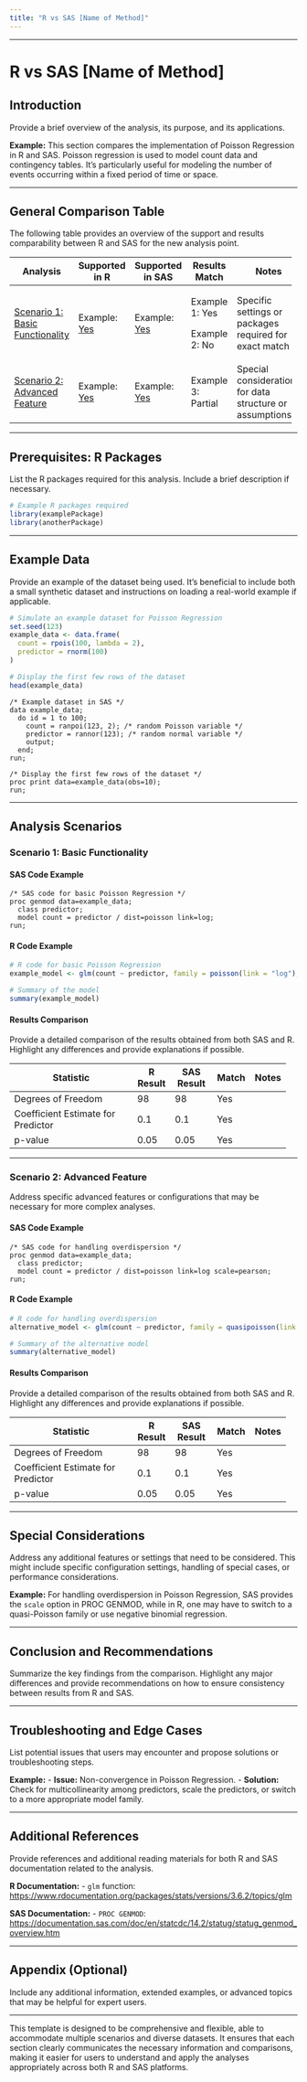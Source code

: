 ```yaml
---
title: "R vs SAS [Name of Method]"
---
```


------------------------------------------------------------------------

# R vs SAS \[Name of Method\]

## Introduction

Provide a brief overview of the analysis, its purpose, and its applications.

**Example:** This section compares the implementation of Poisson Regression in R and SAS. Poisson regression is used to model count data and contingency tables. It's particularly useful for modeling the number of events occurring within a fixed period of time or space.

------------------------------------------------------------------------

## General Comparison Table

The following table provides an overview of the support and results comparability between R and SAS for the new analysis point.

+-----------------------------------+-----------------------------------+-------------------------------------+--------------------+----------------------------------------------------------+
| Analysis                          | Supported in R                    | Supported in SAS                    | Results Match      | Notes                                                    |
+===================================+===================================+=====================================+====================+==========================================================+
| [Scenario 1: Basic Functionality] | Example: [Yes](../R/example_link) | Example: [Yes](../SAS/example_link) | Example 1: Yes     | Specific settings or packages required for exact match   |
|                                   |                                   |                                     |                    |                                                          |
|                                   |                                   |                                     | Example 2: No      |                                                          |
+-----------------------------------+-----------------------------------+-------------------------------------+--------------------+----------------------------------------------------------+
| [Scenario 2: Advanced Feature]    | Example: [Yes](../R/example_link) | Example: [Yes](../SAS/example_link) | Example 3: Partial | Special considerations for data structure or assumptions |
+-----------------------------------+-----------------------------------+-------------------------------------+--------------------+----------------------------------------------------------+

------------------------------------------------------------------------

## Prerequisites: R Packages

List the R packages required for this analysis. Include a brief description if necessary.

``` r
# Example R packages required
library(examplePackage)
library(anotherPackage)
```

------------------------------------------------------------------------

## Example Data

Provide an example of the dataset being used. It's beneficial to include both a small synthetic dataset and instructions on loading a real-world example if applicable.

``` r
# Simulate an example dataset for Poisson Regression
set.seed(123)
example_data <- data.frame(
  count = rpois(100, lambda = 2),
  predictor = rnorm(100)
)

# Display the first few rows of the dataset
head(example_data)
```

``` sas
/* Example dataset in SAS */
data example_data;
  do id = 1 to 100;
    count = ranpoi(123, 2); /* random Poisson variable */
    predictor = rannor(123); /* random normal variable */
    output;
  end;
run;

/* Display the first few rows of the dataset */
proc print data=example_data(obs=10);
run;
```

------------------------------------------------------------------------

## Analysis Scenarios

### Scenario 1: Basic Functionality

#### SAS Code Example

``` sas
/* SAS code for basic Poisson Regression */
proc genmod data=example_data;
  class predictor;
  model count = predictor / dist=poisson link=log;
run;
```

#### R Code Example

``` r
# R code for basic Poisson Regression
example_model <- glm(count ~ predictor, family = poisson(link = "log"), data = example_data)

# Summary of the model
summary(example_model)
```

#### Results Comparison

Provide a detailed comparison of the results obtained from both SAS and R. Highlight any differences and provide explanations if possible.

+------------------------------------+----------+------------+---------+---------+
| Statistic                          | R Result | SAS Result | Match   | Notes   |
+====================================+==========+============+=========+=========+
| Degrees of Freedom                 | 98       | 98         | Yes     |         |
+------------------------------------+----------+------------+---------+---------+
| Coefficient Estimate for Predictor | 0.1      | 0.1        | Yes     |         |
+------------------------------------+----------+------------+---------+---------+
| p-value                            | 0.05     | 0.05       | Yes     |         |
+------------------------------------+----------+------------+---------+---------+

------------------------------------------------------------------------

### Scenario 2: Advanced Feature

Address specific advanced features or configurations that may be necessary for more complex analyses.

#### SAS Code Example

``` sas
/* SAS code for handling overdispersion */
proc genmod data=example_data;
  class predictor;
  model count = predictor / dist=poisson link=log scale=pearson;
run;
```

#### R Code Example

``` r
# R code for handling overdispersion
alternative_model <- glm(count ~ predictor, family = quasipoisson(link = "log"), data = example_data)

# Summary of the alternative model
summary(alternative_model)
```

#### Results Comparison

Provide a detailed comparison of the results obtained from both SAS and R. Highlight any differences and provide explanations if possible.

+------------------------------------+----------+------------+---------+---------+
| Statistic                          | R Result | SAS Result | Match   | Notes   |
+====================================+==========+============+=========+=========+
| Degrees of Freedom                 | 98       | 98         | Yes     |         |
+------------------------------------+----------+------------+---------+---------+
| Coefficient Estimate for Predictor | 0.1      | 0.1        | Yes     |         |
+------------------------------------+----------+------------+---------+---------+
| p-value                            | 0.05     | 0.05       | Yes     |         |
+------------------------------------+----------+------------+---------+---------+

------------------------------------------------------------------------

## Special Considerations

Address any additional features or settings that need to be considered. This might include specific configuration settings, handling of special cases, or performance considerations.

**Example:** For handling overdispersion in Poisson Regression, SAS provides the `scale` option in PROC GENMOD, while in R, one may have to switch to a quasi-Poisson family or use negative binomial regression.

------------------------------------------------------------------------

## Conclusion and Recommendations

Summarize the key findings from the comparison. Highlight any major differences and provide recommendations on how to ensure consistency between results from R and SAS.

------------------------------------------------------------------------

## Troubleshooting and Edge Cases

List potential issues that users may encounter and propose solutions or troubleshooting steps.

**Example:** - **Issue:** Non-convergence in Poisson Regression. - **Solution:** Check for multicollinearity among predictors, scale the predictors, or switch to a more appropriate model family.

------------------------------------------------------------------------

## Additional References

Provide references and additional reading materials for both R and SAS documentation related to the analysis.

**R Documentation:** - `glm` function: <https://www.rdocumentation.org/packages/stats/versions/3.6.2/topics/glm>

**SAS Documentation:** - `PROC GENMOD`: <https://documentation.sas.com/doc/en/statcdc/14.2/statug/statug_genmod_overview.htm>

------------------------------------------------------------------------

## Appendix (Optional)

Include any additional information, extended examples, or advanced topics that may be helpful for expert users.

------------------------------------------------------------------------

This template is designed to be comprehensive and flexible, able to accommodate multiple scenarios and diverse datasets. It ensures that each section clearly communicates the necessary information and comparisons, making it easier for users to understand and apply the analyses appropriately across both R and SAS platforms.
